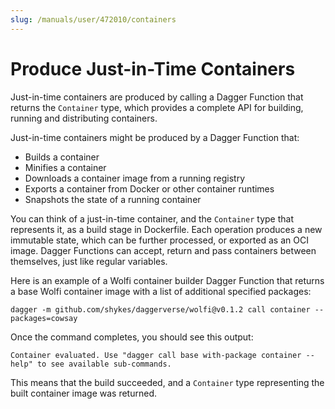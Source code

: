 ```yaml
---
slug: /manuals/user/472010/containers
---
```


# Produce Just-in-Time Containers

Just-in-time containers are produced by calling a Dagger Function that returns the `Container` type, which provides a complete API for building, running and distributing containers.

Just-in-time containers might be produced by a Dagger Function that:

- Builds a container
- Minifies a container
- Downloads a container image from a running registry
- Exports a container from Docker or other container runtimes
- Snapshots the state of a running container

You can think of a just-in-time container, and the `Container` type that represents it, as a build stage in Dockerfile. Each operation produces a new immutable state, which can be further processed, or exported as an OCI image. Dagger Functions can accept, return and pass containers between themselves, just like regular variables.

Here is an example of a Wolfi container builder Dagger Function that returns a base Wolfi container image with a list of additional specified packages:

```shell
dagger -m github.com/shykes/daggerverse/wolfi@v0.1.2 call container --packages=cowsay
```

Once the command completes, you should see this output:

```shell
Container evaluated. Use "dagger call base with-package container --help" to see available sub-commands.
```

This means that the build succeeded, and a `Container` type representing the built container image was returned.
